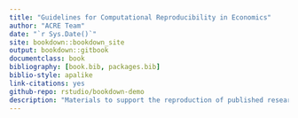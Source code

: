 ```yaml
--- 
title: "Guidelines for Computational Reproducibility in Economics"
author: "ACRE Team"
date: "`r Sys.Date()`"
site: bookdown::bookdown_site
output: bookdown::gitbook
documentclass: book
bibliography: [book.bib, packages.bib]
biblio-style: apalike
link-citations: yes
github-repo: rstudio/bookdown-demo
description: "Materials to support the reproduction of published research in economics."
---
```


